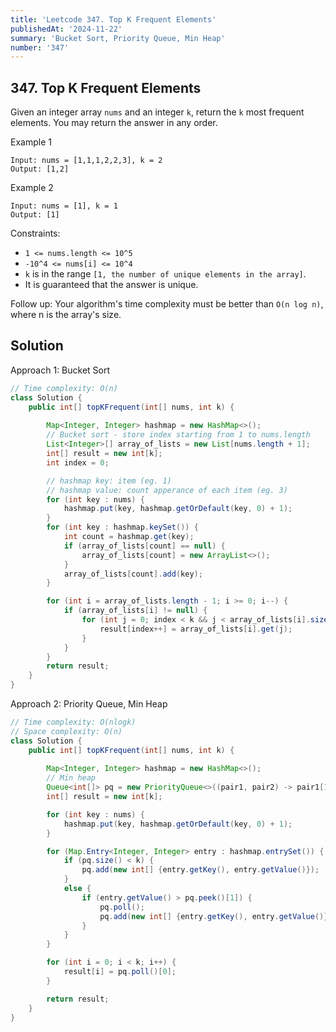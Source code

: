 ```yaml
---
title: 'Leetcode 347. Top K Frequent Elements'
publishedAt: '2024-11-22'
summary: 'Bucket Sort, Priority Queue, Min Heap'
number: '347'
---
```


## 347. Top K Frequent Elements
Given an integer array `nums` and an integer `k`, return the `k` most frequent elements. 
You may return the answer in any order.

Example 1
`````
Input: nums = [1,1,1,2,2,3], k = 2
Output: [1,2]
`````

Example 2
`````
Input: nums = [1], k = 1
Output: [1]
`````

Constraints:
- `1 <= nums.length <= 10^5`
- `-10^4 <= nums[i] <= 10^4`
- `k` is in the range `[1, the number of unique elements in the array]`.
- It is guaranteed that the answer is unique.

Follow up: Your algorithm's time complexity must be better than `O(n log n)`, where n is the array's size.

## Solution
Approach 1: Bucket Sort
````JAVA
// Time complexity: O(n)
class Solution {
    public int[] topKFrequent(int[] nums, int k) {
        
        Map<Integer, Integer> hashmap = new HashMap<>();
        // Bucket sort - store index starting from 1 to nums.length
        List<Integer>[] array_of_lists = new List[nums.length + 1];
        int[] result = new int[k];
        int index = 0;

        // hashmap key: item (eg. 1)
        // hashmap value: count apperance of each item (eg. 3)
        for (int key : nums) {
            hashmap.put(key, hashmap.getOrDefault(key, 0) + 1);
        }
        for (int key : hashmap.keySet()) {
            int count = hashmap.get(key);
            if (array_of_lists[count] == null) {
                array_of_lists[count] = new ArrayList<>();
            }
            array_of_lists[count].add(key);
        }

        for (int i = array_of_lists.length - 1; i >= 0; i--) {
            if (array_of_lists[i] != null) {
                for (int j = 0; index < k && j < array_of_lists[i].size(); j++) {
                    result[index++] = array_of_lists[i].get(j);
                }
            }
        }
        return result;
    }
}
````

Approach 2: Priority Queue, Min Heap
````JAVA
// Time complexity: O(nlogk)
// Space complexity: O(n)
class Solution {
    public int[] topKFrequent(int[] nums, int k) {
        
        Map<Integer, Integer> hashmap = new HashMap<>();
        // Min heap
        Queue<int[]> pq = new PriorityQueue<>((pair1, pair2) -> pair1[1] - pair2[1]);
        int[] result = new int[k];

        for (int key : nums) {
            hashmap.put(key, hashmap.getOrDefault(key, 0) + 1);
        }

        for (Map.Entry<Integer, Integer> entry : hashmap.entrySet()) {
            if (pq.size() < k) {
                pq.add(new int[] {entry.getKey(), entry.getValue()});
            }
            else {
                if (entry.getValue() > pq.peek()[1]) {
                    pq.poll();
                    pq.add(new int[] {entry.getKey(), entry.getValue()});
                }
            }
        }

        for (int i = 0; i < k; i++) {
            result[i] = pq.poll()[0];
        }

        return result;
    }
}
````